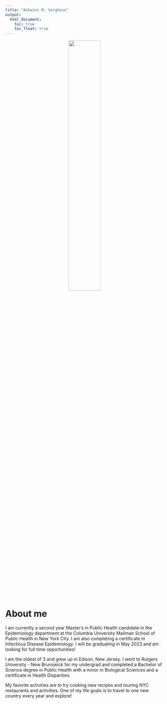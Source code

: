 ```yaml
---
title: "Ashwini M. Varghese"
output: 
  html_document:
    toc: true
    toc_float: true
---
```


<center>
<img src="images/profile.jpg" style="width:45%">
</center>



# About me


I am currently a second year Master's in Public Health candidate in the Epidemiology department at the Columbia University Mailman School of Public Health in New York City. I am also completing a certificate in Infectious Disease Epidemiology. I will be graduating in May 2023 and am looking for full time opportunities!

I am the oldest of 3 and grew up in Edison, New Jersey. I went to Rutgers University - New Brunswick for my undergrad and completed a Bachelor of Science degree in Public Health with a minor in Biological Sciences and a certificate in Health Disparities. 

My favorite activities are to try cooking new recipes and touring NYC restaurants and activities. One of my life goals is to travel to one new country every year and explore!


